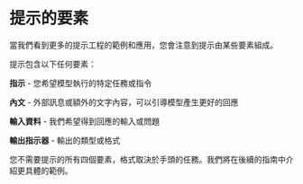 # 提示的要素

當我們看到更多的提示工程的範例和應用，您會注意到提示由某些要素組成。

提示包含以下任何要素：

**指示** - 您希望模型執行的特定任務或指令

**內文** - 外部訊息或額外的文字內容，可以引導模型產生更好的回應

**輸入資料** - 我們希望得到回應的輸入或問題

**輸出指示器** - 輸出的類型或格式

您不需要提示的所有四個要素，格式取決於手頭的任務。我們將在後續的指南中介紹更具體的範例。
